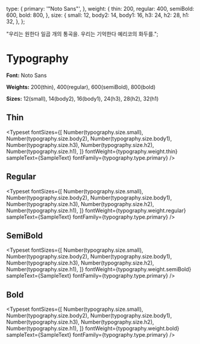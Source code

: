 
<Meta title="Config/Typography" />

  type: {
    primary: '"Noto Sans"',
  },
  weight: {
    thin: 200,
    regular: 400,
    semiBold: 600,
    bold: 800,
  },
  size: {
    small: 12,
    body2: 14,
    body1: 16,
    h3: 24,
    h2: 28,
    h1: 32,
  },
};

  "우리는 원한다 일곱 개의 통곡을. 우리는 기억한다 예리코의 화두를.";

# Typography

**Font:** Noto Sans

**Weights:** 200(thin), 400(regular), 600(semiBold), 800(bold)

**Sizes:** 12(small), 14(body2), 16(body1), 24(h3), 28(h2), 32(h1)

## Thin

<Typeset
  fontSizes={[
    Number(typography.size.small),
    Number(typography.size.body2),
    Number(typography.size.body1),
    Number(typography.size.h3),
    Number(typography.size.h2),
    Number(typography.size.h1),
  ]}
  fontWeight={typography.weight.thin}
  sampleText={SampleText}
  fontFamily={typography.type.primary}
/>

## Regular

<Typeset
  fontSizes={[
    Number(typography.size.small),
    Number(typography.size.body2),
    Number(typography.size.body1),
    Number(typography.size.h3),
    Number(typography.size.h2),
    Number(typography.size.h1),
  ]}
  fontWeight={typography.weight.regular}
  sampleText={SampleText}
  fontFamily={typography.type.primary}
/>

## SemiBold

<Typeset
  fontSizes={[
    Number(typography.size.small),
    Number(typography.size.body2),
    Number(typography.size.body1),
    Number(typography.size.h3),
    Number(typography.size.h2),
    Number(typography.size.h1),
  ]}
  fontWeight={typography.weight.semiBold}
  sampleText={SampleText}
  fontFamily={typography.type.primary}
/>

## Bold

<Typeset
  fontSizes={[
    Number(typography.size.small),
    Number(typography.size.body2),
    Number(typography.size.body1),
    Number(typography.size.h3),
    Number(typography.size.h2),
    Number(typography.size.h1),
  ]}
  fontWeight={typography.weight.bold}
  sampleText={SampleText}
  fontFamily={typography.type.primary}
/>

